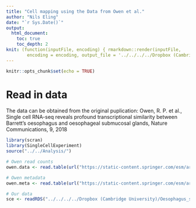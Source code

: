 ```yaml
---
title: "Cell mapping using the Data from Owen et al."
author: "Nils Eling"
date: "`r Sys.Date()`"
output: 
  html_document:
    toc: true
    toc_depth: 2
knit: (function(inputFile, encoding) { rmarkdown::render(inputFile, 
        encoding = encoding, output_file = '../../../../Dropbox (Cambridge University)/Oesophagus_single_cell/Results/Reports/OwenMapping.html') })
---
```


```r
knitr::opts_chunk$set(echo = TRUE)
```

# Read in data

The data can be obtained from the original puplication:
Owen, R. P. et al., Single cell RNA-seq reveals profound transcriptional similarity between Barrett’s oesophagus and oesophageal submucosal glands, Nature Communications, 9, 2018

```r
library(scran)
library(SingleCellExperiment)
source("../../Analysis/")

# Owen read counts
owen.data <- read.table(url("https://static-content.springer.com/esm/art%3A10.1038%2Fs41467-018-06796-9/MediaObjects/41467_2018_6796_MOESM8_ESM.txt"))

# Owen metadata
owen.meta <- read.table(url("https://static-content.springer.com/esm/art%3A10.1038%2Fs41467-018-06796-9/MediaObjects/41467_2018_6796_MOESM9_ESM.txt"), header = TRUE)

# Our data
sce <- readRDS("../../../../Dropbox (Cambridge University)/Oesophagus_single_cell/High_quality_sce.rds")
```